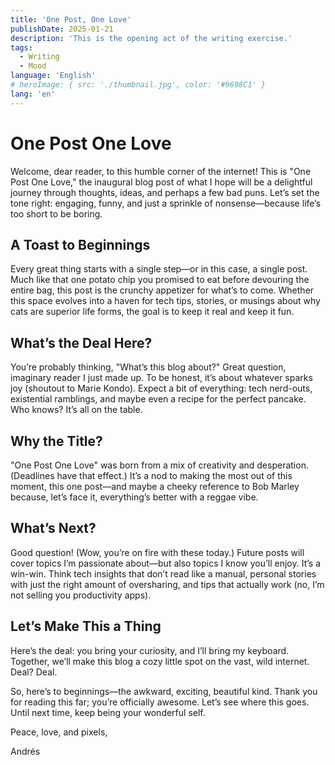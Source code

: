 ```yaml
---
title: 'One Post, One Love'
publishDate: 2025-01-21
description: 'This is the opening act of the writing exercise.'
tags:
  - Writing
  - Mood
language: 'English'
# heroImage: { src: './thumbnail.jpg', color: '#9698C1' }
lang: 'en'
---
```



# One Post One Love

Welcome, dear reader, to this humble corner of the internet! This is "One Post One Love," the inaugural blog post of what I hope will be a delightful journey through thoughts, ideas, and perhaps a few bad puns. Let’s set the tone right: engaging, funny, and just a sprinkle of nonsense—because life’s too short to be boring.

## A Toast to Beginnings

Every great thing starts with a single step—or in this case, a single post. Much like that one potato chip you promised to eat before devouring the entire bag, this post is the crunchy appetizer for what’s to come. Whether this space evolves into a haven for tech tips, stories, or musings about why cats are superior life forms, the goal is to keep it real and keep it fun.

## What’s the Deal Here?

You’re probably thinking, "What’s this blog about?" Great question, imaginary reader I just made up. To be honest, it’s about whatever sparks joy (shoutout to Marie Kondo). Expect a bit of everything: tech nerd-outs, existential ramblings, and maybe even a recipe for the perfect pancake. Who knows? It’s all on the table.

## Why the Title?

"One Post One Love" was born from a mix of creativity and desperation. (Deadlines have that effect.) It’s a nod to making the most out of this moment, this one post—and maybe a cheeky reference to Bob Marley because, let’s face it, everything’s better with a reggae vibe.

## What’s Next?

Good question! (Wow, you’re on fire with these today.) Future posts will cover topics I’m passionate about—but also topics I know you’ll enjoy. It’s a win-win. Think tech insights that don’t read like a manual, personal stories with just the right amount of oversharing, and tips that actually work (no, I’m not selling you productivity apps).

## Let’s Make This a Thing

Here’s the deal: you bring your curiosity, and I’ll bring my keyboard. Together, we’ll make this blog a cozy little spot on the vast, wild internet. Deal? Deal.

So, here’s to beginnings—the awkward, exciting, beautiful kind. Thank you for reading this far; you’re officially awesome. Let’s see where this goes. Until next time, keep being your wonderful self.

Peace, love, and pixels,

Andrés

